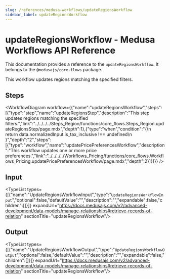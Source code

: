 ```yaml
---
slug: /references/medusa-workflows/updateRegionsWorkflow
sidebar_label: updateRegionsWorkflow
---
```



# updateRegionsWorkflow - Medusa Workflows API Reference

This documentation provides a reference to the `updateRegionsWorkflow`. It belongs to the `@medusajs/core-flows` package.

This workflow updates regions matching the specified filters.

## Steps

<WorkflowDiagram workflow={{"name":"updateRegionsWorkflow","steps":[{"type":"step","name":"updateRegionsStep","description":"This step updates regions matching the specified filters.","link":"../../../../Steps_Region/functions/core_flows.Steps_Region.updateRegionsStep/page.mdx","depth":1},{"type":"when","condition":"{\n      return data.normalizedInput.is_tax_inclusive !== undefined\n    }","depth":"2","steps":[{"type":"workflow","name":"updatePricePreferencesWorkflow","description":"This workflow updates one or more price preferences.","link":"../../../../Workflows_Pricing/functions/core_flows.Workflows_Pricing.updatePricePreferencesWorkflow/page.mdx","depth":2}]}]}} />

## Input

<TypeList types={[{"name":"UpdateRegionsWorkflowInput","type":"`UpdateRegionsWorkflowInput`","optional":false,"defaultValue":"","description":"","expandable":false,"children":[]}]} expandUrl="https://docs.medusajs.com/v2/advanced-development/data-models/manage-relationships#retrieve-records-of-relation" sectionTitle="updateRegionsWorkflow"/>

## Output

<TypeList types={[{"name":"UpdateRegionsWorkflowOutput","type":"`UpdateRegionsWorkflowOutput`","optional":false,"defaultValue":"","description":"","expandable":false,"children":[]}]} expandUrl="https://docs.medusajs.com/v2/advanced-development/data-models/manage-relationships#retrieve-records-of-relation" sectionTitle="updateRegionsWorkflow"/>
